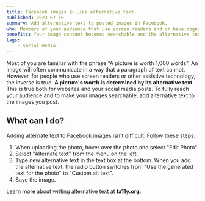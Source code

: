 ```yaml
---
title: Facebook images 👍 Like alternative text.
published: 2023-07-10
summary: Add alternative text to posted images in Facebook.
who: Members of your audience that use screen readers and or have cognitive and/or learning disabilities. 
benefits: Your image content becomes searchable and the alternative text shows if your images do not load.
tags:
    - social-media
---
```




Most of you are familiar with the phrase “A picture is worth 1,000 words”. An image will often communicate in a way that a paragraph of text cannot. However, for people who use screen readers or other assistive technology, the inverse is true: __A picture's worth is determined by its alternative text__. This is true both for websites and your social media posts. To fully reach your audience and to make your images searchable, add alternative text to the images you post.

<ImageFigure src={uploadedImg} class="my-3 text-center w-100" imageClass="mx-auto bg-white" alt="A screenshot of editing a post in Facebook, with the ability to edit the image." caption="Edit an uploaded image to add alternate text."/>

## What can I do?

Adding alternate text to Facebook images isn't difficult. Follow these steps:

1. When uploading the photo, hover over the photo and select "Edit Photo".
2. Select "Alternate text" from the menu on the left.
3. Type new alternative text in the text box at the bottom. When you add the alternative text, the radio button switches from "Use the generated text for the photo" to "Custom alt text".
4. Save the image.

<ImageFigure src={altTextImg} class="my-3 text-center w-100" imageClass="mx-auto bg-white" alt="The Facebook image editor, showing the alternate text fields." caption="Editing the alternate text takes just a few extra clicks."/>

[Learn more about writing alternative text](https://www.ta11y.org/learning/topic?key=images.content) at **ta11y.org**.
